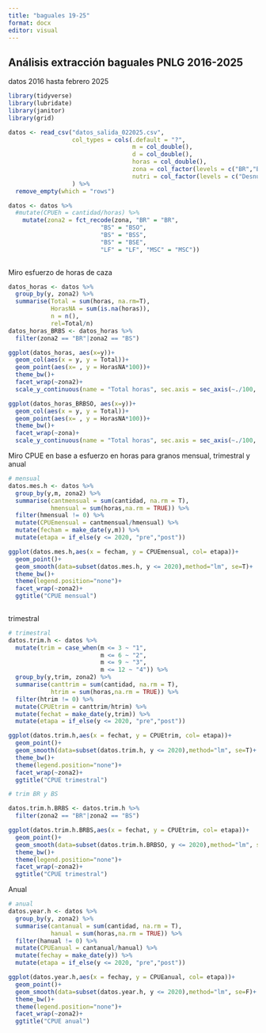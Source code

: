 ```yaml
---
title: "baguales 19-25"
format: docx
editor: visual
---
```


## Análisis extracción baguales PNLG 2016-2025

datos 2016 hasta febrero 2025

```r
library(tidyverse)
library(lubridate)
library(janitor)
library(grid)
```

```r
datos <- read_csv("datos_salida_022025.csv", 
                  col_types = cols(.default = "?",
                                   m = col_double(),
                                   d = col_double(),
                                   horas = col_double(),
                                   zona = col_factor(levels = c("BR","BSO","BSE","MSC","BSS","LF")),
                                   nutri = col_factor(levels = c("Desnutrido","Regular","Muy Bueno", "Desconocido","No corresponde")))
                  ) %>% 
  remove_empty(which = "rows")
```

```r
datos <- datos %>% 
  #mutate(CPUEh = cantidad/horas) %>% 
    mutate(zona2 = fct_recode(zona, "BR" = "BR",
                          "BS" = "BSO",
                          "BS" = "BSS",
                          "BS" = "BSE",
                          "LF" = "LF", "MSC" = "MSC"))
  
```

Miro esfuerzo de horas de caza

```r
datos_horas <- datos %>% 
  group_by(y, zona2) %>% 
  summarise(Total = sum(horas, na.rm=T),
            HorasNA = sum(is.na(horas)),
            n = n(),
            rel=Total/n)
datos_horas_BRBS <- datos_horas %>% 
  filter(zona2 == "BR"|zona2 == "BS")

ggplot(datos_horas, aes(x=y))+
  geom_col(aes(x = y, y = Total))+
  geom_point(aes(x= , y = HorasNA*100))+
  theme_bw()+
  facet_wrap(~zona2)+
  scale_y_continuous(name = "Total horas", sec.axis = sec_axis(~./100, name = "Datos faltantes"))

ggplot(datos_horas_BRBSO, aes(x=y))+
  geom_col(aes(x = y, y = Total))+
  geom_point(aes(x= , y = HorasNA*100))+
  theme_bw()+
  facet_wrap(~zona)+
  scale_y_continuous(name = "Total horas", sec.axis = sec_axis(~./100, name = "Datos faltantes"))


```

Miro CPUE en base a esfuerzo en horas para granos mensual, trimestral y anual

```r
# mensual
datos.mes.h <- datos %>% 
  group_by(y,m, zona2) %>% 
  summarise(cantmensual = sum(cantidad, na.rm = T),
            hmensual = sum(horas,na.rm = TRUE)) %>% 
  filter(hmensual != 0) %>% 
  mutate(CPUEmensual = cantmensual/hmensual) %>%
  mutate(fecham = make_date(y,m)) %>% 
  mutate(etapa = if_else(y <= 2020, "pre","post"))

ggplot(datos.mes.h,aes(x = fecham, y = CPUEmensual, col= etapa))+
  geom_point()+
  geom_smooth(data=subset(datos.mes.h, y <= 2020),method="lm", se=T)+
  theme_bw()+
  theme(legend.position="none")+
  facet_wrap(~zona2)+
  ggtitle("CPUE mensual")
  
```

trimestral

```r
# trimestral
datos.trim.h <- datos %>% 
  mutate(trim = case_when(m <= 3 ~ "1",
                          m <= 6 ~ "2",
                          m <= 9 ~ "3",
                          m <= 12 ~ "4")) %>% 
  group_by(y,trim, zona2) %>% 
  summarise(canttrim = sum(cantidad, na.rm = T),
            htrim = sum(horas,na.rm = TRUE)) %>% 
  filter(htrim != 0) %>% 
  mutate(CPUEtrim = canttrim/htrim) %>%
  mutate(fechat = make_date(y,trim)) %>% 
  mutate(etapa = if_else(y <= 2020, "pre","post"))

ggplot(datos.trim.h,aes(x = fechat, y = CPUEtrim, col= etapa))+
  geom_point()+
  geom_smooth(data=subset(datos.trim.h, y <= 2020),method="lm", se=T)+
  theme_bw()+
  theme(legend.position="none")+
  facet_wrap(~zona2)+
  ggtitle("CPUE trimestral")

# trim BR y BS

datos.trim.h.BRBS <- datos.trim.h %>% 
  filter(zona2 == "BR"|zona2 == "BS")

ggplot(datos.trim.h.BRBS,aes(x = fechat, y = CPUEtrim, col= etapa))+
  geom_point()+
  geom_smooth(data=subset(datos.trim.h.BRBSO, y <= 2020),method="lm", se=T)+
  theme_bw()+
  theme(legend.position="none")+
  facet_wrap(~zona2)+
  ggtitle("CPUE trimestral")


```

Anual

```r
# anual
datos.year.h <- datos %>% 
  group_by(y, zona2) %>% 
  summarise(cantanual = sum(cantidad, na.rm = T),
            hanual = sum(horas,na.rm = TRUE)) %>% 
  filter(hanual != 0) %>% 
  mutate(CPUEanual = cantanual/hanual) %>%
  mutate(fechay = make_date(y)) %>% 
  mutate(etapa = if_else(y <= 2020, "pre","post"))

ggplot(datos.year.h,aes(x = fechay, y = CPUEanual, col= etapa))+
  geom_point()+
  geom_smooth(data=subset(datos.year.h, y <= 2020),method="lm", se=F)+
  theme_bw()+
  theme(legend.position="none")+
  facet_wrap(~zona2)+
  ggtitle("CPUE anual")
```
